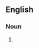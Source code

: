 {{also|sésames}}

==English==

===Noun===
{{head|en|noun plural form}}

# {{plural of|sesame|lang=en}}